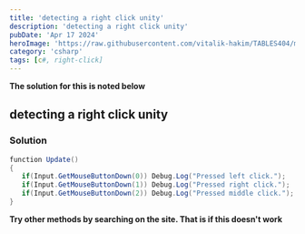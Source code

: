 ---
title: 'detecting a right click unity'
description: 'detecting a right click unity'
pubDate: 'Apr 17 2024'
heroImage: 'https://raw.githubusercontent.com/vitalik-hakim/TABLES404/main/error_b/c%23.png'
category: 'csharp'
tags: [c#, right-click]
---

**The solution for this is noted below**

## detecting a right click unity

### Solution

```csharp
function Update()
{
   if(Input.GetMouseButtonDown(0)) Debug.Log("Pressed left click.");
   if(Input.GetMouseButtonDown(1)) Debug.Log("Pressed right click.");
   if(Input.GetMouseButtonDown(2)) Debug.Log("Pressed middle click.");
}
```
**Try other methods by searching on the site. That is if this doesn't work**
